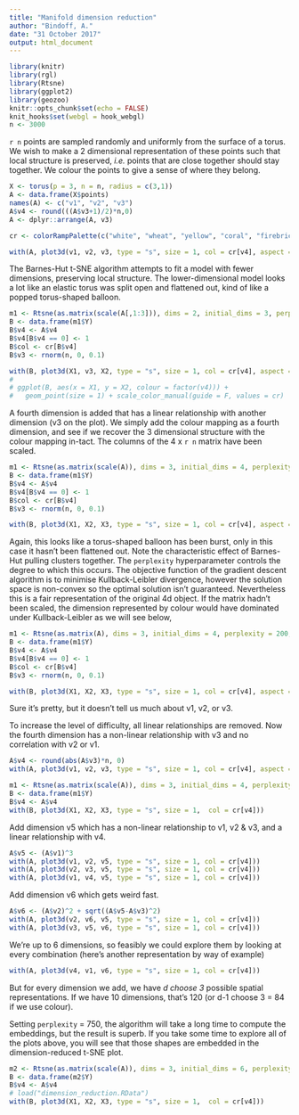 ```yaml
---
title: "Manifold dimension reduction"
author: "Bindoff, A."
date: "31 October 2017"
output: html_document
---
```


```r
library(knitr)
library(rgl)
library(Rtsne)
library(ggplot2)
library(geozoo)
knitr::opts_chunk$set(echo = FALSE)
knit_hooks$set(webgl = hook_webgl)
n <- 3000
```

`r n` points are sampled randomly and uniformly from the surface of a torus. We wish to make a 2 dimensional representation of these points such that local structure is preserved, *i.e.* points that are close together should stay together. We colour the points to give a sense of where they belong.  


```r


X <- torus(p = 3, n = n, radius = c(3,1))
A <- data.frame(X$points)
names(A) <- c("v1", "v2", "v3")
A$v4 <- round(((A$v3+1)/2)*n,0)
A <- dplyr::arrange(A, v3)

cr <- colorRampPalette(c("white", "wheat", "yellow", "coral", "firebrick", "black"))(n)

with(A, plot3d(v1, v2, v3, type = "s", size = 1, col = cr[v4], aspect = FALSE))
```

The Barnes-Hut t-SNE algorithm attempts to fit a model with fewer dimensions, preserving local structure. The lower-dimensional model looks a lot like an elastic torus was split open and flattened out, kind of like a popped torus-shaped balloon.  


```r
m1 <- Rtsne(as.matrix(scale(A[,1:3])), dims = 2, initial_dims = 3, perplexity = 200, verbose = F)
B <- data.frame(m1$Y)
B$v4 <- A$v4
B$v4[B$v4 == 0] <- 1
B$col <- cr[B$v4]
B$v3 <- rnorm(n, 0, 0.1)

with(B, plot3d(X1, v3, X2, type = "s", size = 1, col = cr[v4], aspect = FALSE))
# 
# ggplot(B, aes(x = X1, y = X2, colour = factor(v4))) +
#   geom_point(size = 1) + scale_color_manual(guide = F, values = cr)
```


A fourth dimension is added that has a linear relationship with another dimension (v3 on the plot). We simply add the colour mapping as a fourth dimension, and see if we recover the 3 dimensional structure with the colour mapping in-tact. The columns of the 4 x `r n` matrix have been scaled.  


```r

m1 <- Rtsne(as.matrix(scale(A)), dims = 3, initial_dims = 4, perplexity = 400, verbose = F, max_iter = 1200)
B <- data.frame(m1$Y)
B$v4 <- A$v4
B$v4[B$v4 == 0] <- 1
B$col <- cr[B$v4]
B$v3 <- rnorm(n, 0, 0.1)

with(B, plot3d(X1, X2, X3, type = "s", size = 1, col = cr[v4], aspect = FALSE))

```

Again, this looks like a torus-shaped balloon has been burst, only in this case it hasn't been flattened out. Note the characteristic effect of Barnes-Hut pulling clusters together. The `perplexity` hyperparameter controls the degree to which this occurs. The objective function of the gradient descent algorithm is to minimise Kullback-Leibler divergence, however the solution space is non-convex so the optimal solution isn't guaranteed. Nevertheless this is a fair representation of the original 4d object. If the matrix hadn't been scaled, the dimension represented by colour would have dominated under Kullback-Leibler as we will see below,  

```r

m1 <- Rtsne(as.matrix(A), dims = 3, initial_dims = 4, perplexity = 200, verbose = F, max_iter = 1200)
B <- data.frame(m1$Y)
B$v4 <- A$v4
B$v4[B$v4 == 0] <- 1
B$col <- cr[B$v4]
B$v3 <- rnorm(n, 0, 0.1)

with(B, plot3d(X1, X2, X3, type = "s", size = 1, col = cr[v4], aspect = FALSE))

```

Sure it's pretty, but it doesn't tell us much about v1, v2, or v3.  

To increase the level of difficulty, all linear relationships are removed. Now the fourth dimension has a non-linear relationship with v3 and no correlation with v2 or v1.  


```r
A$v4 <- round(abs(A$v3)*n, 0)
with(A, plot3d(v1, v2, v3, type = "s", size = 1, col = cr[v4], aspect = FALSE))
```


```r
m1 <- Rtsne(as.matrix(scale(A)), dims = 3, initial_dims = 4, perplexity = 200, verbose = F)
B <- data.frame(m1$Y)
B$v4 <- A$v4
with(B, plot3d(X1, X2, X3, type = "s", size = 1,  col = cr[v4]))
```


Add dimension v5 which has a non-linear relationship to v1, v2 & v3, and a linear relationship with v4. 



```r
A$v5 <- (A$v1)^3
with(A, plot3d(v1, v2, v5, type = "s", size = 1, col = cr[v4]))
with(A, plot3d(v2, v3, v5, type = "s", size = 1, col = cr[v4]))
with(A, plot3d(v1, v4, v5, type = "s", size = 1, col = cr[v4]))

```

Add dimension v6 which gets weird fast.


```r
A$v6 <- (A$v2)^2 + sqrt((A$v5-A$v3)^2)
with(A, plot3d(v2, v6, v5, type = "s", size = 1, col = cr[v4]))
with(A, plot3d(v3, v5, v6, type = "s", size = 1, col = cr[v4]))

```

We're up to 6 dimensions, so feasibly we could explore them by looking at every combination (here's another representation by way of example)   

```r
with(A, plot3d(v4, v1, v6, type = "s", size = 1, col = cr[v4]))
```

But for every dimension we add, we have *d choose 3* possible spatial representations. If we have 10 dimensions, that's 120 (or d-1 choose 3 = 84 if we use colour).  

Setting `perplexity` = 750, the algorithm will take a long time to compute the embeddings, but the result is superb. If you take some time to explore all of the plots above, you will see that those shapes are embedded in the dimension-reduced t-SNE plot.  


```r
m2 <- Rtsne(as.matrix(scale(A)), dims = 3, initial_dims = 6, perplexity = 750)
B <- data.frame(m2$Y)
B$v4 <- A$v4
# load("dimension_reduction.RData")
with(B, plot3d(X1, X2, X3, type = "s", size = 1,  col = cr[v4]))
```